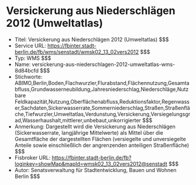 # Versickerung aus Niederschlägen 2012 (Umweltatlas)
- Titel: Versickerung aus Niederschlägen 2012 (Umweltatlas) $$$
- Service URL: https://fbinter.stadt-berlin.de/fb/wms/senstadt/wmsk02_13_02vers2012 $$$
- Typ: WMS $$$
- Name: versickerung-aus-niederschlagen-2012-umweltatlas-wms-8d84bcfd $$$
- Stichworte: ABIMO,Berlin,Boden,Flachwurzler,Flurabstand,Flächennutzung,Gesamtabfluss,Grundwasserneubildung,Jahresniederschlag,Niederschläge,Nutzbare Feldkapazität,Nutzung,Oberflächenabfluss,Reduktionsfaktor,Regenwasser,Sachdaten,Sickerwasserrate,Sommerniederschlag,Straßen,Straßenfläche,Tiefwurzler,Umweltatlas,Verdunstung,Versickerung,Versiegelungsgrad,Wasserhaushalt,mittlerer,unbebaut,unkorrigierter $$$
- Anmerkung: Dargestellt wird die Versickerung aus Niederschlägen (Sickerwasserrate, langjährige Mittelwerte) als Mittel über die Gesamtfläche der dargestellten Flächen (versiegelte und unversiegelte Anteile sowie einschließlich der angrenzenden anteiligen Straßenfläche) $$$
- Fisbroker URL: https://fbinter.stadt-berlin.de/fb?loginkey=showMap&mapId=wmsk02_13_02vers2012@senstadt $$$
- Autor: Senatsverwaltung für Stadtentwicklung, Bauen und Wohnen Berlin $$$
